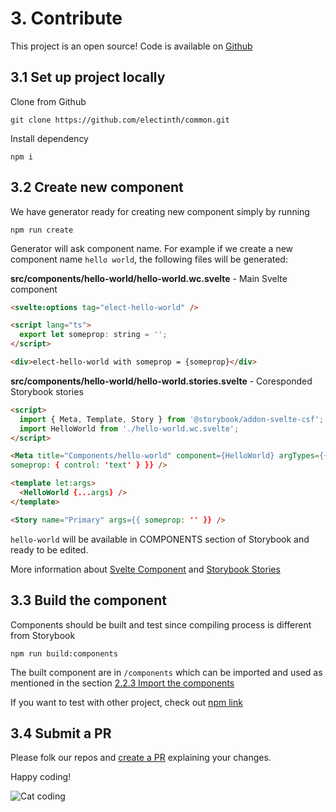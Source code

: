 
<Meta title="Guide/3. Contribute" />

# 3. Contribute

This project is an open source! Code is available on [Github](https://github.com/electinth/common)

## 3.1 Set up project locally

Clone from Github

```
git clone https://github.com/electinth/common.git
```

Install dependency

```
npm i
```

## 3.2 Create new component

We have generator ready for creating new component simply by running

```
npm run create
```

Generator will ask component name. For example if we create a new component name `hello world`, the following files will be generated:

**src/components/hello-world/hello-world.wc.svelte** - Main Svelte component

```html
<svelte:options tag="elect-hello-world" />

<script lang="ts">
  export let someprop: string = '';
</script>

<div>elect-hello-world with someprop = {someprop}</div>
```

**src/components/hello-world/hello-world.stories.svelte** - Coresponded Storybook stories

```html
<script>
  import { Meta, Template, Story } from '@storybook/addon-svelte-csf';
  import HelloWorld from './hello-world.wc.svelte';
</script>

<Meta title="Components/hello-world" component={HelloWorld} argTypes={{
someprop: { control: 'text' } }} />

<template let:args>
  <HelloWorld {...args} />
</template>

<Story name="Primary" args={{ someprop: '' }} />
```

`hello-world` will be available in COMPONENTS section of Storybook and ready to be edited.

More information about [Svelte Component](https://svelte.dev/docs) and [Storybook Stories](https://storybook.js.org/docs/svelte/writing-stories/introduction)

## 3.3 Build the component

Components should be built and test since compiling process is different from Storybook

```
npm run build:components
```

The built component are in `/components` which can be imported and used as mentioned in the section [2.2.3 Import the components](?path=/story/guide-2-using-the-library--page#223-import-the-components)

If you want to test with other project, check out [npm link](https://docs.npmjs.com/cli/v6/commands/npm-link)

## 3.4 Submit a PR

Please folk our repos and [create a PR](https://github.com/electinth/common/pulls) explaining your changes.

Happy coding!

![Cat coding](https://media.giphy.com/media/7NoNw4pMNTvgc/giphy-downsized.gif)
